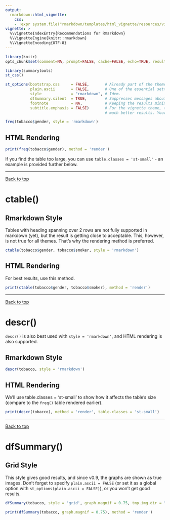 ```yaml
---
output:
  rmarkdown::html_vignette: 
    css: 
    - !expr system.file("rmarkdown/templates/html_vignette/resources/vignette.css", package = "rmarkdown")
vignette: >
  %\VignetteIndexEntry{Recommendations for Rmarkdown}
  %\VignetteEngine{knitr::rmarkdown}
  %\VignetteEncoding{UTF-8}
---
```


```r
library(knitr)
opts_chunk$set(comment=NA, prompt=FALSE, cache=FALSE, echo=TRUE, results='asis')
```


```r
library(summarytools)
st_css()
```


```r
st_options(bootstrap.css     = FALSE,       # Already part of the theme so no need for it
           plain.ascii       = FALSE,       # One of the essential settings
           style             = "rmarkdown", # Idem.
           dfSummary.silent  = TRUE,        # Suppresses messages about temporary files
           footnote          = NA,          # Keeping the results minimalistic
           subtitle.emphasis = FALSE)       # For the vignette theme, this gives
                                            # much better results. Your mileage may vary.
``` 



```r
freq(tobacco$gender, style = 'rmarkdown')
```


## HTML Rendering
```r
print(freq(tobacco$gender), method = 'render')
```

If you find the table too large, you can use `table.classes = 'st-small'` - an 
example is provided further below.

--------------------------------------------------------------------------------

<a href="#top">Back to top</a>

# ctable() {#ctable}

## Rmarkdown Style

Tables with heading spanning over 2 rows are not fully supported in markdown 
(yet), but the result is getting close to acceptable. This, however, is not
true for all themes. That's why the rendering method is preferred.

```r
ctable(tobacco$gender, tobacco$smoker, style = 'rmarkdown')
```

## HTML Rendering

For best results, use this method.

```r
print(ctable(tobacco$gender, tobacco$smoker), method = 'render')
```

--------------------------------------------------------------------------------
 
<a href="#top">Back to top</a>
 
# descr() {#descr}
`descr()` is also best used with `style = 'rmarkdown'`, and HTML rendering is 
also supported.

## Rmarkdown Style
```r
descr(tobacco, style = 'rmarkdown')
```


## HTML Rendering

We'll use table.classes = 'st-small' to show how it affects the table's size
(compare to the `freq()` table rendered earlier).

```r
print(descr(tobacco), method = 'render', table.classes = 'st-small')
```
 
--------------------------------------------------------------------------------

<a href="#top">Back to top</a>

# dfSummary() {#dfsummary}

## Grid Style

This style gives good results, and since v0.9, the graphs are shown as true 
images. Don't forget to specify `plain.ascii = FALSE` (or set it as a global
option with `st_options(plain.ascii = FALSE)`), or you won't get good results.

```r
dfSummary(tobacco, style = 'grid', graph.magnif = 0.75, tmp.img.dir = "/tmp")
```




```r
print(dfSummary(tobacco, graph.magnif = 0.75), method = 'render')
```


